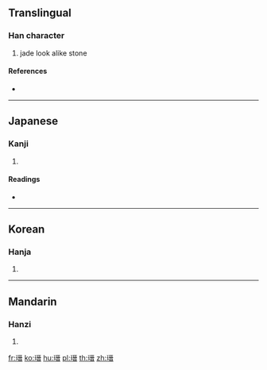 {{character info/new}}
==Translingual==

===Han character===
{{Han char|rn=96|rad=玉|as=10|sn=14|four=|canj=MGMCA,MGMIA|ids=⿰𤣩晋}}

# jade look alike stone

====References====
* {{Han ref|kx=0739.060|dkj=21154|dj=1149.120|hdz=21130.140|uh=7468|ud=29800}}

----

==Japanese==

===Kanji===
{{ja-kanji|grade=|rs=玉10}}

# {{defn|lang=ja|sort=玉10}}

====Readings====
* {{ja-readings|on=[[しん]] (shin)|kun=|nanori=}}

----

==Korean==

===Hanja===
{{ko-hanja|hangeul=진|eumhun=|rv=jin|mr=chin|y=cin}}

# {{defn|lang=ko|sort=玉10}}

----

==Mandarin==

===Hanzi===
{{cmn-hanzi|pin=[[jìn]] ([[jin4]])|wg=chin<sup>4</sup>}}

# {{defn|lang=cmn|sort=玉10}}

[[fr:瑨]]
[[ko:瑨]]
[[hu:瑨]]
[[pl:瑨]]
[[th:瑨]]
[[zh:瑨]]